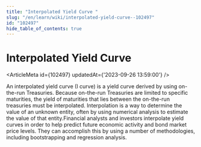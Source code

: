 ```yaml
---
title: "Interpolated Yield Curve "
slug: "/en/learn/wiki/interpolated-yield-curve--102497"
id: "102497"
hide_table_of_contents: true
---
```



# Interpolated Yield Curve 

<ArticleMeta id={102497} updatedAt={'2023-09-26 13:59:00'} />
<div className='border-solid border-b border-t-0 my-4 border-[var(--ifm-color-gray-300)]' />

An interpolated yield curve (I curve) is a yield curve derived by using on-the-run Treasuries. Because on-the-run Treasuries are limited to specific maturities, the yield of maturities that lies between the on-the-run treasuries must be interpolated. Interpolation is a way to determine the value of an unknown entity, often by using numerical analysis to estimate the value of that entity.Financial analysts and investors interpolate yield curves in order to help predict future economic activity and bond market price levels. They can accomplish this by using a number of methodologies, including bootstrapping and regression analysis.
